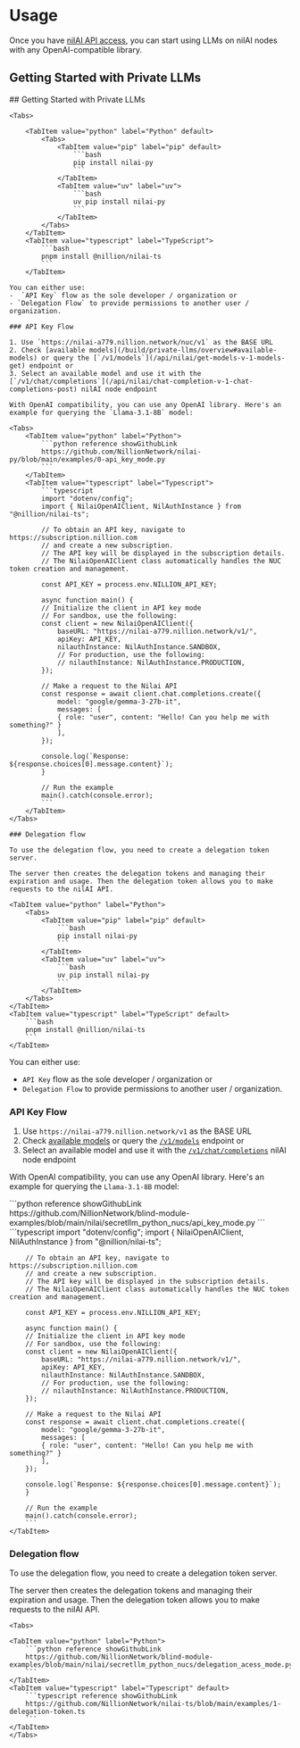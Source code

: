 
# Usage

Once you have [nilAI API access](/build/network-api-access), you can start using LLMs on nilAI nodes with any OpenAI-compatible library.

## Getting Started with Private LLMs

<Tabs>
    <TabItem value="nucs-flow" label="NUCS" >
    ## Getting Started with Private LLMs

    <Tabs>

        <TabItem value="python" label="Python" default>
            <Tabs>
                <TabItem value="pip" label="pip" default>
                    ```bash
                    pip install nilai-py
                    ```
                </TabItem>
                <TabItem value="uv" label="uv">
                    ```bash
                    uv pip install nilai-py
                    ```
                </TabItem>
            </Tabs>
        </TabItem>
        <TabItem value="typescript" label="TypeScript">
            ```bash
            pnpm install @nillion/nilai-ts
            ```
        </TabItem>

   </Tabs>

    You can either use:
    -  `API Key` flow as the sole developer / organization or
    - `Delegation Flow` to provide permissions to another user / organization.

    ### API Key Flow

    1. Use `https://nilai-a779.nillion.network/nuc/v1` as the BASE URL
    2. Check [available models](/build/private-llms/overview#available-models) or query the [`/v1/models`](/api/nilai/get-models-v-1-models-get) endpoint or
    3. Select an available model and use it with the [`/v1/chat/completions`](/api/nilai/chat-completion-v-1-chat-completions-post) nilAI node endpoint

    With OpenAI compatibility, you can use any OpenAI library. Here's an example for querying the `Llama-3.1-8B` model:

    <Tabs>
        <TabItem value="python" label="Python">
            ```python reference showGithubLink
            https://github.com/NillionNetwork/nilai-py/blob/main/examples/0-api_key_mode.py
            ```
        </TabItem>
        <TabItem value="typescript" label="Typescript">
            ```typescript
            import "dotenv/config";
            import { NilaiOpenAIClient, NilAuthInstance } from "@nillion/nilai-ts";

            // To obtain an API key, navigate to https://subscription.nillion.com
            // and create a new subscription.
            // The API key will be displayed in the subscription details.
            // The NilaiOpenAIClient class automatically handles the NUC token creation and management.

            const API_KEY = process.env.NILLION_API_KEY;

            async function main() {
            // Initialize the client in API key mode
            // For sandbox, use the following:
            const client = new NilaiOpenAIClient({
                baseURL: "https://nilai-a779.nillion.network/v1/",
                apiKey: API_KEY,
                nilauthInstance: NilAuthInstance.SANDBOX,
                // For production, use the following:
                // nilauthInstance: NilAuthInstance.PRODUCTION,
            });

            // Make a request to the Nilai API
            const response = await client.chat.completions.create({
                model: "google/gemma-3-27b-it",
                messages: [
                { role: "user", content: "Hello! Can you help me with something?" }
                ],
            });

            console.log(`Response: ${response.choices[0].message.content}`);
            }

            // Run the example
            main().catch(console.error);
            ```
        </TabItem>
    </Tabs>

    ### Delegation flow

    To use the delegation flow, you need to create a delegation token server.

    The server then creates the delegation tokens and managing their expiration and usage. Then the delegation token allows you to make requests to the nilAI API.

    <TabItem value="python" label="Python">
        <Tabs>
            <TabItem value="pip" label="pip" default>
                ```bash
                pip install nilai-py
                ```
            </TabItem>
            <TabItem value="uv" label="uv">
                ```bash
                uv pip install nilai-py
                ```
            </TabItem>
        </Tabs>
    </TabItem>
    <TabItem value="typescript" label="TypeScript" default>
        ```bash
        pnpm install @nillion/nilai-ts
        ```
    </TabItem>

</Tabs>

You can either use:

- `API Key` flow as the sole developer / organization or
- `Delegation Flow` to provide permissions to another user / organization.

### API Key Flow

1. Use `https://nilai-a779.nillion.network/v1` as the BASE URL
2. Check [available models](/build/private-llms/overview#available-models) or query the [`/v1/models`](/api/nilai/get-models-v-1-models-get) endpoint or
3. Select an available model and use it with the [`/v1/chat/completions`](/api/nilai/chat-completion-v-1-chat-completions-post) nilAI node endpoint

With OpenAI compatibility, you can use any OpenAI library. Here's an example for querying the `Llama-3.1-8B` model:

<Tabs>
    <TabItem value="python" label="Python">
        ```python reference showGithubLink
        https://github.com/NillionNetwork/blind-module-examples/blob/main/nilai/secretllm_python_nucs/api_key_mode.py
        ```
    </TabItem>
    <TabItem value="typescript" label="Typescript" default>
        ```typescript
        import "dotenv/config";
        import { NilaiOpenAIClient, NilAuthInstance } from "@nillion/nilai-ts";

        // To obtain an API key, navigate to https://subscription.nillion.com
        // and create a new subscription.
        // The API key will be displayed in the subscription details.
        // The NilaiOpenAIClient class automatically handles the NUC token creation and management.

        const API_KEY = process.env.NILLION_API_KEY;

        async function main() {
        // Initialize the client in API key mode
        // For sandbox, use the following:
        const client = new NilaiOpenAIClient({
            baseURL: "https://nilai-a779.nillion.network/v1/",
            apiKey: API_KEY,
            nilauthInstance: NilAuthInstance.SANDBOX,
            // For production, use the following:
            // nilauthInstance: NilAuthInstance.PRODUCTION,
        });

        // Make a request to the Nilai API
        const response = await client.chat.completions.create({
            model: "google/gemma-3-27b-it",
            messages: [
            { role: "user", content: "Hello! Can you help me with something?" }
            ],
        });

        console.log(`Response: ${response.choices[0].message.content}`);
        }

        // Run the example
        main().catch(console.error);
        ```
    </TabItem>

</Tabs>

### Delegation flow

To use the delegation flow, you need to create a delegation token server.

The server then creates the delegation tokens and managing their expiration and usage. Then the delegation token allows you to make requests to the nilAI API.

    <Tabs>

    <TabItem value="python" label="Python">
        ```python reference showGithubLink
        https://github.com/NillionNetwork/blind-module-examples/blob/main/nilai/secretllm_python_nucs/delegation_acess_mode.py
        ```
    </TabItem>
    <TabItem value="typescript" label="Typescript" default>
        ```typescript reference showGithubLink
        https://github.com/NillionNetwork/nilai-ts/blob/main/examples/1-delegation-token.ts
        ```
    </TabItem>
    </Tabs>
